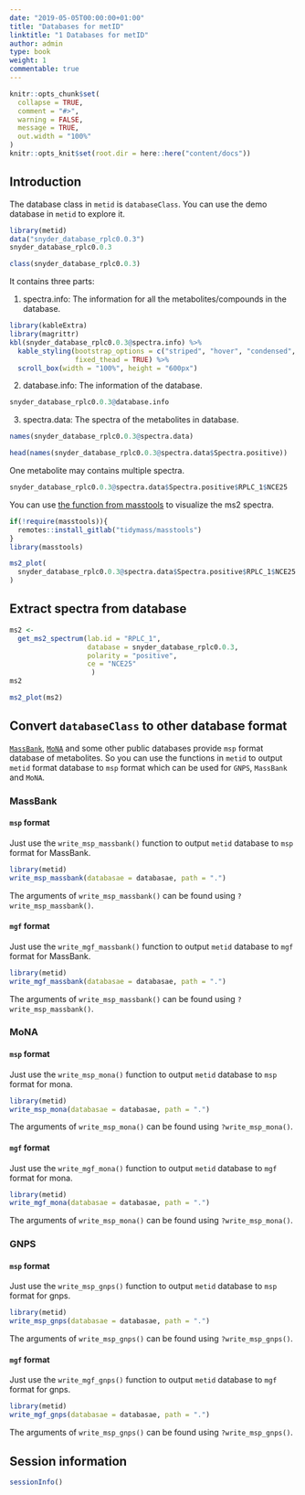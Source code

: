 ```yaml
---
date: "2019-05-05T00:00:00+01:00"
title: "Databases for metID"
linktitle: "1 Databases for metID"
author: admin
type: book
weight: 1
commentable: true
---
```


```r
knitr::opts_chunk$set(
  collapse = TRUE,
  comment = "#>",
  warning = FALSE,
  message = TRUE,
  out.width = "100%"
)
knitr::opts_knit$set(root.dir = here::here("content/docs"))
```


## Introduction

The database class in `metid` is `databaseClass`. You can use the demo database in `metid` to explore it.

```r
library(metid)
data("snyder_database_rplc0.0.3")
snyder_database_rplc0.0.3
```

```r
class(snyder_database_rplc0.0.3)
```

It contains three parts:

1. spectra.info: The information for all the metabolites/compounds in the database.

```r
library(kableExtra)
library(magrittr)
kbl(snyder_database_rplc0.0.3@spectra.info) %>%
  kable_styling(bootstrap_options = c("striped", "hover", "condensed", "responsive"),
                fixed_thead = TRUE) %>% 
  scroll_box(width = "100%", height = "600px")
```

2. database.info: The information of the database.

```r
snyder_database_rplc0.0.3@database.info
```

3. spectra.data: The spectra of the metabolites in database.

```r
names(snyder_database_rplc0.0.3@spectra.data)
```

```r
head(names(snyder_database_rplc0.0.3@spectra.data$Spectra.positive))
```

One metabolite may contains multiple spectra.

```r
snyder_database_rplc0.0.3@spectra.data$Spectra.positive$RPLC_1$NCE25
```

You can use [the function from masstools](https://masstools.tidymass.org/reference/ms2_plot) to visualize the ms2 spectra.

```r
if(!require(masstools)){
  remotes::install_gitlab("tidymass/masstools")
}
library(masstools)
```

```r
ms2_plot(
  snyder_database_rplc0.0.3@spectra.data$Spectra.positive$RPLC_1$NCE25
)
```

## Extract spectra from database

```r
ms2 <-
  get_ms2_spectrum(lab.id = "RPLC_1", 
                   database = snyder_database_rplc0.0.3,
                   polarity = "positive", 
                   ce = "NCE25"
                    )
ms2
```

```r
ms2_plot(ms2)
```

## Convert `databaseClass` to other database format

[`MassBank`](https://massbank.eu/), [`MoNA`](https://mona.fiehnlab.ucdavis.edu/) and some other public databases provide `msp` format database of metabolites. So you can use the functions in `metid` to output `metid` format database to `msp` format which can be used for `GNPS`, `MassBank` and `MoNA`.

### MassBank

#### `msp` format

Just use the `write_msp_massbank()` function to output `metid` database to `msp` format for MassBank.

```r
library(metid)
write_msp_massbank(databasae = databasae, path = ".")
```

The arguments of `write_msp_massbank()` can be found using `?write_msp_massbank()`.

#### `mgf` format

Just use the `write_mgf_massbank()` function to output `metid` database to `mgf` format for MassBank.

```r
library(metid)
write_mgf_massbank(databasae = databasae, path = ".")
```

The arguments of `write_msp_massbank()` can be found using `?write_msp_massbank()`.

### MoNA

#### `msp` format

Just use the `write_msp_mona()` function to output `metid` database to `msp` format for mona.

```r
library(metid)
write_msp_mona(databasae = databasae, path = ".")
```

The arguments of `write_msp_mona()` can be found using `?write_msp_mona()`.

#### `mgf` format

Just use the `write_mgf_mona()` function to output `metid` database to `mgf` format for mona.

```r
library(metid)
write_mgf_mona(databasae = databasae, path = ".")
```

The arguments of `write_msp_mona()` can be found using `?write_msp_mona()`.

### GNPS

#### `msp` format

Just use the `write_msp_gnps()` function to output `metid` database to `msp` format for gnps.

```r
library(metid)
write_msp_gnps(databasae = databasae, path = ".")
```

The arguments of `write_msp_gnps()` can be found using `?write_msp_gnps()`.

#### `mgf` format

Just use the `write_mgf_gnps()` function to output `metid` database to `mgf` format for gnps.

```r
library(metid)
write_mgf_gnps(databasae = databasae, path = ".")
```

The arguments of `write_msp_gnps()` can be found using `?write_msp_gnps()`.

## Session information

```r
sessionInfo()
```

